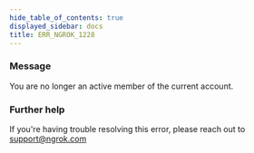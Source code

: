 ```yaml
---
hide_table_of_contents: true
displayed_sidebar: docs
title: ERR_NGROK_1228
---
```


### Message

You are no longer an active member of the current account.

### Further help

If you're having trouble resolving this error, please reach out to [support@ngrok.com](mailto:support@ngrok.com?subject=Help%20with%20ERR_NGROK_1228)
